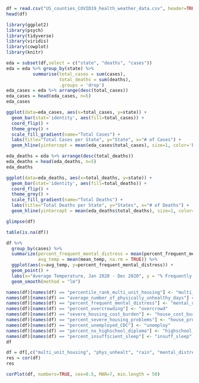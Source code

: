 ```{r}
df = read.csv("US_counties_COVID19_health_weather_data.csv", header=TRUE)
head(df)
```

```{r}
library(ggplot2)
library(psych)
library(tidyverse)
library(viridis)
library(cowplot)
library(knitr)

```

```{r}
eda = subset(df,select = c("state", "deaths", "cases"))
eda = eda %>% group_by(state) %>%
          summarise(total_cases = sum(cases),
                    total_deaths = sum(deaths),
                    .groups = 'drop')
eda_cases = eda %>% arrange(desc(total_cases))
eda_cases = head(eda_cases, n=5)
eda_cases
```

```{r}
ggplot(data=eda_cases, aes(x=total_cases, y=state)) +
  geom_bar(stat='identity', aes(fill=total_cases)) +
  coord_flip() +
  theme_grey() + 
  scale_fill_gradient(name="Total Cases") +
  labs(title="Total Cases per State", y="State", x="# of Cases") +
  geom_hline(yintercept = mean(eda_cases$total_cases), size=1, color='blue')
```

```{r}
eda_deaths = eda %>% arrange(desc(total_deaths))
eda_deaths = head(eda_deaths, n=5)
eda_deaths

ggplot(data=eda_deaths, aes(x=total_deaths, y=state)) +
  geom_bar(stat='identity', aes(fill=total_deaths)) +
  coord_flip() +
  theme_grey() + 
  scale_fill_gradient(name="Total Deaths") +
  labs(title="Total Deaths per State", y="States", x="# of Deaths") +
  geom_hline(yintercept = mean(eda_deaths$total_deaths), size=1, color='blue')
```

```{r}
glimpse(df)
```
```{r}
table(is.na(df))
```


```{r}
df %>%
  group_by(cases) %>%
  summarize(percent_frequent_mental_distress = mean(percent_frequent_mental_distress), 
            avg_temp = mean(mean_temp, na.rm = TRUE)) %>%
  ggplot(aes(x=avg_temp, y=percent_frequent_mental_distress)) + 
  geom_point() + 
  labs(x="Average Temperature, Jan 2020 - Dec 2020", y = "% Frequently Mental Distress") + 
  geom_smooth(method = "lm")   
```


```{r}
names(df)[names(df) == "percentile_rank_multi_unit_housing"] <- "multi_unit_housing"
names(df)[names(df) == "average_number_of_physically_unhealthy_days"] <- "phys_unhealt"
names(df)[names(df) == "percent_frequent_mental_distress"] <- "mental_distress"
names(df)[names(df) == "percent_overcrowding"] <- "overcrowd"
names(df)[names(df) == "severe_housing_cost_burden"] <- "house_cost_burd"
names(df)[names(df) == "percent_severe_housing_problems"] <- "house_probs"
names(df)[names(df) == "percent_unemployed_CDC"] <- "unemploy"
names(df)[names(df) == "percent_no_highschool_diploma"] <- "highschool_dip"
names(df)[names(df) == "percent_insufficient_sleep"] <- "insuff_sleep"
df
```

```{r}
df = df[,c("multi_unit_housing", "phys_unhealt", "rain", "mental_distress", "overcrowd", "house_cost_burd", "house_probs", "unemploy", "cases", "deaths")]
res = cor(df)
res

corPlot(df, numbers=TRUE, cex=0.5, MAR=7, min.length = 50)
```